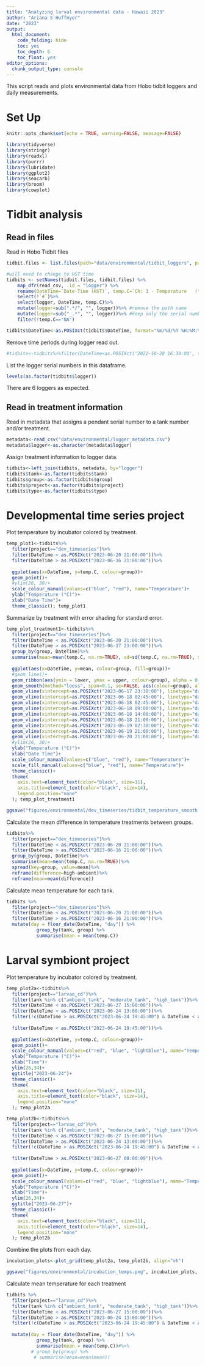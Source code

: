 ```yaml
---
title: "Analyzing larval environmental data - Hawaii 2023"
author: "Ariana S Huffmyer"
date: "2023"
output: 
  html_document:
    code_folding: hide
    toc: yes
    toc_depth: 6
    toc_float: yes
editor_options: 
  chunk_output_type: console
---
```


This script reads and plots environmental data from Hobo tidbit loggers and daily measurements.  

# Set Up    

```r
knitr::opts_chunk$set(echo = TRUE, warning=FALSE, message=FALSE)
```

```r
library(tidyverse)
library(stringr)
library(readxl)
library(purrr)
library(lubridate)
library(ggplot2)
library(seacarb)
library(broom)
library(cowplot)
```

# Tidbit analysis 

## Read in files 

Read in Hobo Tidbit files  
```r
tidbit.files <- list.files(path="data/environmental/tidbit_loggers", pattern="*.csv", full.names=TRUE)

#will need to change to HST time 
tidbits <- setNames(tidbit.files, tidbit.files) %>%
    map_dfr(read_csv, .id = "logger") %>%
    rename(DateTime=`Date-Time (HST)`, temp.C=`Ch: 1 - Temperature   (°C)`)%>%
    select(!`#`)%>%
    select(logger, DateTime, temp.C)%>%
    mutate(logger=sub(".*/", "", logger))%>% #remove the path name
    mutate(logger=sub("_.*", "", logger))%>% #keep only the serial number 
    filter(!temp.C=="NA")

tidbits$DateTime<-as.POSIXct(tidbits$DateTime, format="%m/%d/%Y %H:%M:%S", tz="Pacific/Honolulu")
```

Remove time periods during logger read out.   
```r
#tidbits<-tidbits%>%filter(DateTime<as.POSIXct('2022-10-28 16:30:00', tz="Pacific/Honolulu"))
```

List the logger serial numbers in this dataframe.  
```r
levels(as.factor(tidbits$logger))
```

There are 6 loggers as expected.  

## Read in treatment information  

Read in metadata that assigns a pendant serial number to a tank number and/or treatment.  
```r
metadata<-read_csv("data/environmental/logger_metadata.csv")
metadata$logger<-as.character(metadata$logger)
```

Assign treatment information to logger data.  
```r
tidbits<-left_join(tidbits, metadata, by="logger")
tidbits$tank<-as.factor(tidbits$tank)
tidbits$group<-as.factor(tidbits$group)
tidbits$project<-as.factor(tidbits$project)
tidbits$type<-as.factor(tidbits$type)
```

# Developmental time series project 

Plot temperature by incubator colored by treatment. 

```r
temp_plot1<-tidbits%>%
  filter(project=="dev_timeseries")%>%
  filter(DateTime < as.POSIXct("2023-06-20 21:00:00"))%>%
  filter(DateTime > as.POSIXct("2023-06-16 21:00:00"))%>%
  
  ggplot(aes(x=DateTime, y=temp.C, colour=group))+
  geom_point()+
  #ylim(26, 30)+
  scale_colour_manual(values=c("blue", "red"), name="Temperature")+
  ylab("Temperature (°C)")+
  xlab("Date Time")+
  theme_classic(); temp_plot1
```

Summarize by treatment with error shading for standard error.  
```r
temp_plot_treatment1<-tidbits%>%
  filter(project=="dev_timeseries")%>%
  filter(DateTime < as.POSIXct("2023-06-20 21:00:00"))%>%
  filter(DateTime > as.POSIXct("2023-06-17 23:00:00"))%>%
  group_by(group, DateTime)%>%
  summarise(mean=mean(temp.C, na.rm=TRUE), sd=sd(temp.C, na.rm=TRUE), sem=sd/sqrt(6), upper=mean+sd, lower=mean-sd)%>%
  
  ggplot(aes(x=DateTime, y=mean, colour=group, fill=group))+
  #geom_line()+
  geom_ribbon(aes(ymin = lower, ymax = upper, colour=group), alpha = 0.4, colour = NA, show.legend=FALSE) +
  geom_smooth(method="loess", span=0.1, se=FALSE, aes(colour=group), alpha=1, show.legend=TRUE) +
  geom_vline(xintercept=as.POSIXct("2023-06-17 23:30:00"), linetype="dashed", color="black")+
  geom_vline(xintercept=as.POSIXct("2023-06-18 02:45:00"), linetype="dashed", color="black")+
  geom_vline(xintercept=as.POSIXct("2023-06-18 02:45:00"), linetype="dashed", color="black")+
  geom_vline(xintercept=as.POSIXct("2023-06-18 09:00:00"), linetype="dashed", color="black")+
  geom_vline(xintercept=as.POSIXct("2023-06-18 14:00:00"), linetype="dashed", color="black")+
  geom_vline(xintercept=as.POSIXct("2023-06-18 21:00:00"), linetype="dashed", color="black")+
  geom_vline(xintercept=as.POSIXct("2023-06-19 02:30:00"), linetype="dashed", color="black")+
  geom_vline(xintercept=as.POSIXct("2023-06-19 21:00:00"), linetype="dashed", color="black")+
  geom_vline(xintercept=as.POSIXct("2023-06-20 21:00:00"), linetype="dashed", color="black")+
  #ylim(26, 30)+
  ylab("Temperature (°C)")+
  xlab("Date Time")+
  scale_colour_manual(values=c("blue", "red"), name="Temperature")+
  scale_fill_manual(values=c("blue", "red"), name="Temperature")+
  theme_classic()+
  theme(
    axis.text=element_text(color="black", size=11),
    axis.title=element_text(color="black", size=14),
    legend.position="none"
  ); temp_plot_treatment1

ggsave("figures/environmental/dev_timeseries/tidbit_temperature_smooth.png", temp_plot_treatment1, width=6, height=4)
```

Calculate the mean difference in temperature treatments between groups.  
```r
tidbits%>%
  filter(project=="dev_timeseries")%>%
  filter(DateTime < as.POSIXct("2023-06-20 21:00:00"))%>%
  filter(DateTime > as.POSIXct("2023-06-16 21:00:00"))%>%
  group_by(group, DateTime)%>%
  summarise(mean=mean(temp.C, na.rm=TRUE))%>%
  spread(key=group, value=mean)%>%
  reframe(difference=high-ambient)%>%
  reframe(mean=mean(difference))
```

Calculate mean temperature for each tank.      
```r
tidbits %>%
  filter(project=="dev_timeseries")%>%
  filter(DateTime < as.POSIXct("2023-06-20 21:00:00"))%>%
  filter(DateTime > as.POSIXct("2023-06-16 21:00:00"))%>%
  mutate(day = floor_date(DateTime, "day")) %>%
           group_by(tank, group) %>%
           summarise(mean = mean(temp.C))
```


# Larval symbiont project 

Plot temperature by incubator colored by treatment. 

```r
temp_plot2a<-tidbits%>%
  filter(project=="larvae_cd")%>%
  filter(tank %in% c("ambient_tank", "moderate_tank", "high_tank"))%>%
  filter(DateTime < as.POSIXct("2023-06-27 15:00:00"))%>%
  filter(DateTime > as.POSIXct("2023-06-24 13:00:00"))%>%
  filter(!c(DateTime > as.POSIXct("2023-06-24 19:45:00") & DateTime < as.POSIXct("2023-06-27 8:00:00")))%>%
  
  filter(DateTime < as.POSIXct("2023-06-24 19:45:00"))%>%
  
  ggplot(aes(x=DateTime, y=temp.C, colour=group))+
  geom_point()+
  scale_colour_manual(values=c("red", "blue", "lightblue"), name="Temperature")+
  ylab("Temperature (°C)")+
  xlab("Time")+
  ylim(26,34)+
  ggtitle("2023-06-24")+
  theme_classic()+
  theme(
    axis.text=element_text(color="black", size=11),
    axis.title=element_text(color="black", size=14),
    legend.position="none"
  ); temp_plot2a
```

```r
temp_plot2b<-tidbits%>%
  filter(project=="larvae_cd")%>%
  filter(tank %in% c("ambient_tank", "moderate_tank", "high_tank"))%>%
  filter(DateTime < as.POSIXct("2023-06-27 15:00:00"))%>%
  filter(DateTime > as.POSIXct("2023-06-24 13:00:00"))%>%
  filter(!c(DateTime > as.POSIXct("2023-06-24 19:45:00") & DateTime < as.POSIXct("2023-06-27 8:00:00")))%>%
  
  filter(DateTime > as.POSIXct("2023-06-27 08:00:00"))%>%
  
  ggplot(aes(x=DateTime, y=temp.C, colour=group))+
  geom_point()+
  scale_colour_manual(values=c("red", "blue", "lightblue"), name="Temperature")+
  ylab("Temperature (°C)")+
  xlab("Time")+
  ylim(26,34)+
  ggtitle("2023-06-27")+
  theme_classic()+
  theme(
    axis.text=element_text(color="black", size=11),
    axis.title=element_text(color="black", size=14),
    legend.position="none"
  ); temp_plot2b
```

Combine the plots from each day. 
```r
incubation_plots<-plot_grid(temp_plot2a, temp_plot2b, align="vh")

ggsave("figures/environmental/incubation_temps.png", incubation_plots, width=8, height=4, dpi=300)
```

Calculate mean temperature for each treatment      
```r
tidbits %>%
  filter(project=="larvae_cd")%>%
  filter(tank %in% c("ambient_tank", "moderate_tank", "high_tank"))%>%
  filter(DateTime < as.POSIXct("2023-06-27 15:00:00"))%>%
  filter(DateTime > as.POSIXct("2023-06-24 13:00:00"))%>%
  filter(!c(DateTime > as.POSIXct("2023-06-24 19:45:00") & DateTime < as.POSIXct("2023-06-27 8:00:00")))%>%
  
  mutate(day = floor_date(DateTime, "day")) %>%
           group_by(tank, group) %>%
           summarise(mean = mean(temp.C))#%>%
         # group_by(group) %>%
          # summarise(mean=mean(mean))
```

